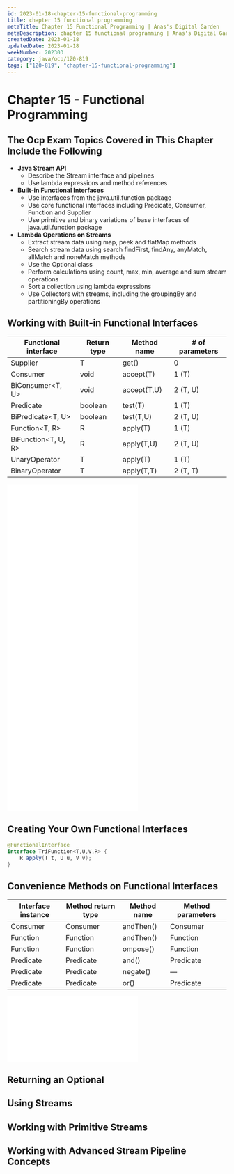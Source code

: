 ```yaml
---
id: 2023-01-18-chapter-15-functional-programming
title: chapter 15 functional programming
metaTitle: Chapter 15 Functional Programming | Anas's Digital Garden
metaDescription: chapter 15 functional programming | Anas's Digital Garden
createdDate: 2023-01-18
updatedDate: 2023-01-18
weekNumber: 202303
category: java/ocp/1Z0-819
tags: ["1Z0-819", "chapter-15-functional-programming"]
---
```


# Chapter 15 - Functional Programming

## The Ocp Exam Topics Covered in This Chapter Include the Following

- **Java Stream API**
    - Describe the Stream interface and pipelines
    - Use lambda expressions and method references
- **Built‐in Functional Interfaces**
    - Use interfaces from the java.util.function package
    - Use core functional interfaces including Predicate, Consumer, Function and Supplier
    - Use primitive and binary variations of base interfaces of java.util.function package
- **Lambda Operations on Streams**
    - Extract stream data using map, peek and flatMap methods
    - Search stream data using search findFirst, findAny, anyMatch, allMatch and noneMatch methods
    - Use the Optional class
    - Perform calculations using count, max, min, average and sum stream operations
    - Sort a collection using lambda expressions
    - Use Collectors with streams, including the groupingBy and partitioningBy operations

## Working with Built‐in Functional Interfaces

| Functional interface | Return type | Method name | # of parameters |
| -------------------- | ----------- | ----------- | --------------- |
| Supplier<T>          | T           | get()       | 0               |
| Consumer<T>          | void        | accept(T)   | 1 (T)           |
| BiConsumer<T, U>     | void        | accept(T,U) | 2 (T, U)        |
| Predicate<T>         | boolean     | test(T)     | 1 (T)           |
| BiPredicate<T, U>    | boolean     | test(T,U)   | 2 (T, U)        |
| Function<T, R>       | R           | apply(T)    | 1 (T)           |
| BiFunction<T, U, R>  | R           | apply(T,U)  | 2 (T, U)        |
| UnaryOperator<T>     | T           | apply(T)    | 1 (T)           |
| BinaryOperator<T>    | T           | apply(T,T)  | 2 (T, T)        |

![ConsumerImp](../../my-own-coding-realm/java/playground/src/main/java/com/aboureada/playground/functional_programming/ConsumerImp.java)  
![FunctionImp](../../my-own-coding-realm/java/playground/src/main/java/com/aboureada/playground/functional_programming/FunctionImp.java)  
![PredicateImp](../../my-own-coding-realm/java/playground/src/main/java/com/aboureada/playground/functional_programming/PredicateImp.java)  
![SupplierImp](../../my-own-coding-realm/java/playground/src/main/java/com/aboureada/playground/functional_programming/SupplierImp.java)  
![UnaryOperatorImp](../../my-own-coding-realm/java/playground/src/main/java/com/aboureada/playground/functional_programming/UnaryOperatorImp.java)

## Creating Your Own Functional Interfaces

```java
@FunctionalInterface
interface TriFunction<T,U,V,R> {
	R apply(T t, U u, V v);
}
```

## Convenience Methods on Functional Interfaces

| Interface instance | Method return type | Method name | Method parameters |
|--------------------|--------------------|-------------|-------------------|
| Consumer           | Consumer           | andThen()   | Consumer          |
| Function           | Function           | andThen()   | Function          |
| Function           | Function           | ompose()    | Function          |
| Predicate          | Predicate          | and()       | Predicate         |
| Predicate          | Predicate          | negate()    | —                 |
| Predicate          | Predicate          | or()        | Predicate         |

![](../../my-own-coding-realm/java/playground/src/main/java/com/aboureada/playground/functional_programming/ConvinienceMethods.java)

## Returning an Optional

## Using Streams

## Working with Primitive Streams

## Working with Advanced Stream Pipeline Concepts
